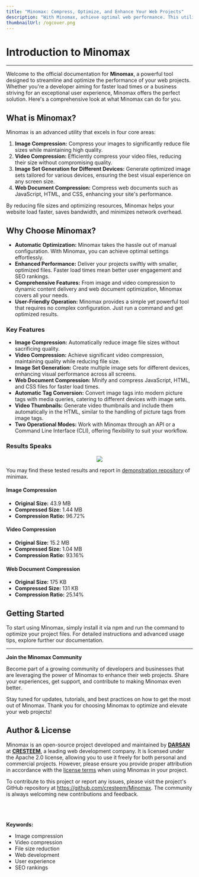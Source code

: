 ---
title: "Minomax: Compress, Optimize, and Enhance Your Web Projects"
description: "With Minomax, achieve optimal web performance. This utility excels in compressing images, videos, and web documents, resulting in enhanced site speed, improved SEO, and a superior user experience."
thumbnailUrl: /ogcover.png
---

# Introduction to Minomax

---

Welcome to the official documentation for **Minomax**, a powerful tool designed to streamline and optimize the performance of your web projects. Whether you're a developer aiming for faster load times or a business striving for an exceptional user experience, Minomax offers the perfect solution. Here's a comprehensive look at what Minomax can do for you.

## What is Minomax?

Minomax is an advanced utility that excels in four core areas:

1. **Image Compression:** Compress your images to significantly reduce file sizes while maintaining high quality.
2. **Video Compression:** Efficiently compress your video files, reducing their size without compromising quality.
3. **Image Set Generation for Different Devices:** Generate optimized image sets tailored for various devices, ensuring the best visual experience on any screen size.
4. **Web Document Compression:** Compress web documents such as JavaScript, HTML, and CSS, enhancing your site's performance.

By reducing file sizes and optimizing resources, Minomax helps your website load faster, saves bandwidth, and minimizes network overhead.

## Why Choose Minomax?

- **Automatic Optimization:** Minomax takes the hassle out of manual configuration. With Minomax, you can achieve optimal settings effortlessly.
- **Enhanced Performance:** Deliver your projects swiftly with smaller, optimized files. Faster load times mean better user engagement and SEO rankings.
- **Comprehensive Features:** From image and video compression to dynamic content delivery and web document optimization, Minomax covers all your needs.
- **User-Friendly Operation:** Minomax provides a simple yet powerful tool that requires no complex configuration. Just run a command and get optimized results.

### Key Features

- **Image Compression:** Automatically reduce image file sizes without sacrificing quality.
- **Video Compression:** Achieve significant video compression, maintaining quality while reducing file size.
- **Image Set Generation:** Create multiple image sets for different devices, enhancing visual performance across all screens.
- **Web Document Compression:** Minify and compress JavaScript, HTML, and CSS files for faster load times.
- **Automatic Tag Conversion:** Convert image tags into modern picture tags with media queries, catering to different devices with image sets.
- **Video Thumbnails:** Generate video thumbnails and include them automatically in the HTML, similar to the handling of picture tags from image tags.
- **Two Operational Modes:** Work with Minomax through an API or a Command Line Interface (CLI), offering flexibility to suit your workflow.

### Results Speaks

<center><img src="/report.png" width={450} height={450}/></center>

You may find these tested results and report in [demonstration repository](https://github.com/cresteem/Minomax-Demo) of minimax.
#### Image Compression

- **Original Size:** 43.9 MB
- **Compressed Size:** 1.44 MB
- **Compression Ratio:** 96.72%

#### Video Compression

- **Original Size:** 15.2 MB
- **Compressed Size:** 1.04 MB
- **Compression Ratio:** 93.16%

#### Web Document Compression

- **Original Size:** 175 KB
- **Compressed Size:** 131 KB
- **Compression Ratio:** 25.14%

## Getting Started

To start using Minomax, simply install it via npm and run the command to optimize your project files. For detailed instructions and advanced usage tips, explore further our documentation.

---

**Join the Minomax Community**

Become part of a growing community of developers and businesses that are leveraging the power of Minomax to enhance their web projects. Share your experiences, get support, and contribute to making Minomax even better.

Stay tuned for updates, tutorials, and best practices on how to get the most out of Minomax. Thank you for choosing Minomax to optimize and elevate your web projects!


## Author & License
Minomax is an open-source project developed and maintained by  <a href="https://darsan.in"><b>DARSAN</b></a> at [**CRESTEEM**](https://cresteem.com/), a leading web development company. It is licensed under the Apache 2.0 license, allowing you to use it freely for both personal and commercial projects. However, please ensure you provide proper attribution in accordance with the [license terms](https://github.com/cresteem/Minomax/blob/main/LICENSE) when using Minomax in your project.

To contribute to this project or report any issues, please visit the project's GitHub repository at
https://github.com/cresteem/Minomax. The community is always welcoming new contributions and feedback.



<br/>
<br/>
<br/>
<strong>Keywords:</strong>
<ul className={style.keywords}>
    <li>Image compression</li>
    <li>Video compression</li>
    <li>File size reduction</li>
    <li>Web development</li>
    <li>User experience</li>
    <li>SEO rankings</li>
</ul>